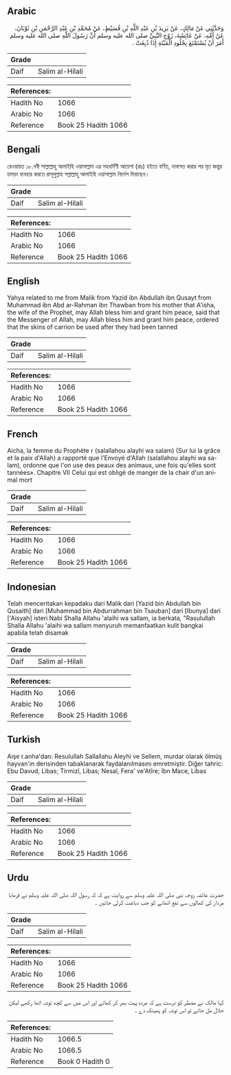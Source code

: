 ## Arabic


<div dir="rtl" lang="ar" style={{fontSize:'larger',backgroundColor:'#f8f9fa',padding:20}}>
وَحَدَّثَنِي عَنْ مَالِكٍ، عَنْ يَزِيدَ بْنِ عَبْدِ اللَّهِ بْنِ قُسَيْطٍ، عَنْ مُحَمَّدِ بْنِ عَبْدِ الرَّحْمَنِ بْنِ ثَوْبَانَ، عَنْ أُمِّهِ، عَنْ عَائِشَةَ، زَوْجِ النَّبِيِّ صلى الله عليه وسلم أَنَّ رَسُولَ اللَّهِ صلى الله عليه وسلم أَمَرَ أَنْ يُسْتَمْتَعَ بِجُلُودِ الْمَيْتَةِ إِذَا دُبِغَتْ ‏.‏
</div>
<div style={{backgroundColor:'#f8f9fa',padding:20, marginBottom: 10}}><table> <thead> <tr> <th>Grade</th> <th></th> </tr> </thead> <tbody> <tr><td>Daif</td><td>Salim al-Hilali</td></tr></tbody></table><table> <thead> <tr> <th>References:</th> <th></th> </tr> </thead> <tbody><tr><td>Hadith No</td><td>1066</td></tr><tr><td>Arabic No</td><td>1066</td></tr><tr><td>Reference</td><td>Book 25 Hadith 1066</td></tr></tbody></table></div>

## Bengali


<div dir="ltr" lang="bn" style={{fontSize:'larger',backgroundColor:'#f8f9fa',padding:20}}>
রেওয়ায়ত ১৮.নবী সাল্লাল্লাহু আলাইহি ওয়াসাল্লাম এর সহধর্মিণী আয়েশা (রাঃ) হইতে বর্ণিত, দাবাগত করার পর মৃত জন্তুর চামড়া ব্যবহার করতে রাসূলুল্লাহ সল্লাল্লাহু আলাইহি ওয়াসাল্লাম নির্দেশ দিয়াছেন।
</div>
<div style={{backgroundColor:'#f8f9fa',padding:20, marginBottom: 10}}><table> <thead> <tr> <th>Grade</th> <th></th> </tr> </thead> <tbody> <tr><td>Daif</td><td>Salim al-Hilali</td></tr></tbody></table><table> <thead> <tr> <th>References:</th> <th></th> </tr> </thead> <tbody><tr><td>Hadith No</td><td>1066</td></tr><tr><td>Arabic No</td><td>1066</td></tr><tr><td>Reference</td><td>Book 25 Hadith 1066</td></tr></tbody></table></div>

## English


<div dir="ltr" lang="en" style={{fontSize:'larger',backgroundColor:'#f8f9fa',padding:20}}>
Yahya related to me from Malik from Yazid ibn Abdullah ibn Qusayt from Muhammad ibn Abd ar-Rahman ibn Thawban from his mother that A'isha, the wife of the Prophet, may Allah bless him and grant him peace, said that the Messenger of Allah, may Allah bless him and grant him peace, ordered that the skins of carrion be used after they had been tanned
</div>
<div style={{backgroundColor:'#f8f9fa',padding:20, marginBottom: 10}}><table> <thead> <tr> <th>Grade</th> <th></th> </tr> </thead> <tbody> <tr><td>Daif</td><td>Salim al-Hilali</td></tr></tbody></table><table> <thead> <tr> <th>References:</th> <th></th> </tr> </thead> <tbody><tr><td>Hadith No</td><td>1066</td></tr><tr><td>Arabic No</td><td>1066</td></tr><tr><td>Reference</td><td>Book 25 Hadith 1066</td></tr></tbody></table></div>

## French


<div dir="ltr" lang="fr" style={{fontSize:'larger',backgroundColor:'#f8f9fa',padding:20}}>
Aicha, la femme du Prophète r (salallahou alayhi wa salam) (Sur lui la grâce et la paix d'Allah) a rapporté que l'Envoyé d'Allah (salallahou alayhi wa salam), ordonne que l'on use des peaux des animaux, une fois qu'elles sont tannées». Chapitre VII Celui qui est obligé de manger de la chair d'un animal mort
</div>
<div style={{backgroundColor:'#f8f9fa',padding:20, marginBottom: 10}}><table> <thead> <tr> <th>Grade</th> <th></th> </tr> </thead> <tbody> <tr><td>Daif</td><td>Salim al-Hilali</td></tr></tbody></table><table> <thead> <tr> <th>References:</th> <th></th> </tr> </thead> <tbody><tr><td>Hadith No</td><td>1066</td></tr><tr><td>Arabic No</td><td>1066</td></tr><tr><td>Reference</td><td>Book 25 Hadith 1066</td></tr></tbody></table></div>

## Indonesian


<div dir="ltr" lang="id" style={{fontSize:'larger',backgroundColor:'#f8f9fa',padding:20}}>
Telah menceritakan kepadaku dari Malik dari [Yazid bin Abdullah bin Qusaith] dari [Muhammad bin Abdurrahman bin Tsauban] dari [Ibunya] dari ['Aisyah] isteri Nabi Shalla Allahu 'alaihi wa sallam, ia berkata, "Rasulullah Shalla Allahu 'alaihi wa sallam menyuruh memanfaatkan kulit bangkai apabila telah disamak
</div>
<div style={{backgroundColor:'#f8f9fa',padding:20, marginBottom: 10}}><table> <thead> <tr> <th>Grade</th> <th></th> </tr> </thead> <tbody> <tr><td>Daif</td><td>Salim al-Hilali</td></tr></tbody></table><table> <thead> <tr> <th>References:</th> <th></th> </tr> </thead> <tbody><tr><td>Hadith No</td><td>1066</td></tr><tr><td>Arabic No</td><td>1066</td></tr><tr><td>Reference</td><td>Book 25 Hadith 1066</td></tr></tbody></table></div>

## Turkish


<div dir="ltr" lang="tr" style={{fontSize:'larger',backgroundColor:'#f8f9fa',padding:20}}>
Aişe r.anha'dan: Resulullah Sallallahu Aleyhi ve Sellem, murdar olarak ölmüş hayvan'ın derisinden tabaklanarak faydalanılmasını emretmiştir. Diğer tahric: Ebu Davud, Libas; Tirmizî, Libas; Nesaî, Fera' ve'Atîre; îbn Mace, Libas
</div>
<div style={{backgroundColor:'#f8f9fa',padding:20, marginBottom: 10}}><table> <thead> <tr> <th>Grade</th> <th></th> </tr> </thead> <tbody> <tr><td>Daif</td><td>Salim al-Hilali</td></tr></tbody></table><table> <thead> <tr> <th>References:</th> <th></th> </tr> </thead> <tbody><tr><td>Hadith No</td><td>1066</td></tr><tr><td>Arabic No</td><td>1066</td></tr><tr><td>Reference</td><td>Book 25 Hadith 1066</td></tr></tbody></table></div>

## Urdu


<div dir="rtl" lang="ur" style={{fontSize:'larger',backgroundColor:'#f8f9fa',padding:20}}>
حضرت عائشہ زوجہ نبی صلی اللہ علیہ وسلم سے روایت ہے کہ کہ رسول اللہ صلی اللہ علیہ وسلم نے فرمایا مردار کی کھالوں سے نفع اٹھانے کو جب دباغت کرلی جائیں ۔
</div>
<div style={{backgroundColor:'#f8f9fa',padding:20, marginBottom: 10}}><table> <thead> <tr> <th>Grade</th> <th></th> </tr> </thead> <tbody> <tr><td>Daif</td><td>Salim al-Hilali</td></tr></tbody></table><table> <thead> <tr> <th>References:</th> <th></th> </tr> </thead> <tbody><tr><td>Hadith No</td><td>1066</td></tr><tr><td>Arabic No</td><td>1066</td></tr><tr><td>Reference</td><td>Book 25 Hadith 1066</td></tr></tbody></table></div>


<div dir="rtl" lang="ur" style={{fontSize:'larger',backgroundColor:'#f8f9fa',padding:20}}>
کہا مالک نے مضطر کو درست ہے کہ مردہ پیٹ بھر کر کھائے اور اس میں سے کچھ توشہ اٹھا رکھے لیکن حلال مل جائے تو اس توشہ کو پھینک دے ۔
</div>
<div style={{backgroundColor:'#f8f9fa',padding:20, marginBottom: 10}}><table> <thead> <tr> <th>References:</th> <th></th> </tr> </thead> <tbody><tr><td>Hadith No</td><td>1066.5</td></tr><tr><td>Arabic No</td><td>1066.5</td></tr><tr><td>Reference</td><td>Book 0 Hadith 0</td></tr></tbody></table></div>